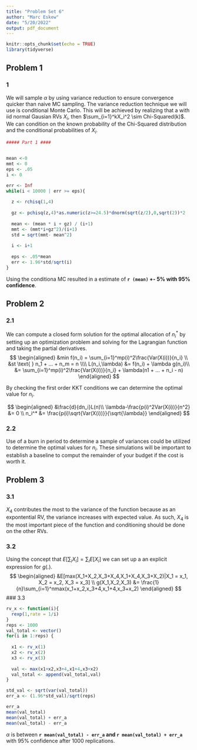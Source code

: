 ```yaml
---
title: "Problem Set 6"
author: "Marc Eskew"
date: "5/20/2022"
output: pdf_document
---
```


```r
knitr::opts_chunk$set(echo = TRUE)
library(tidyverse)

```

## Problem 1

### 1

We will sample $\alpha$ by using variance reduction to ensure convergence quicker than naive MC sampling.  The variance reduction technique we will use is conditional Monte Carlo.  This will be achieved by realizing that a with iid normal Gausian RVs $X_i$, then $\sum_{i=1}^kX_i^2 \sim Chi-Squared(k)$.  We can condition on the known probability of the Chi-Squared distribution and the conditional probabilities of $X_i$.


```r
##### Part 1 ####


mean <-0
mmt <- 0
eps <- .05
i <- 0

err <- Inf
while(i < 10000 | err >= eps){
  
  z <- rchisq(1,4)
  
  gz <- pchisq(z,4)*as.numeric(z>=24.5)*dnorm(sqrt(z/2),0,sqrt(2))*2
  
  mean <- (mean * i + gz) / (i+1)
  mmt <- (mmt*i+gz^2)/(i+1)
  std = sqrt(mmt- mean^2)
  
  i <- i+1
  
  eps <- .05*mean
  err <- 1.96*std/sqrt(i)
}

```

Using the conditiona MC resulted in a estimate of **`r (mean)` +- 5% with 95% confidence**.

## Problem 2

### 2.1

We can compute a closed form solution for the optimal allocation of $n_i^*$ by setting up an optimization problem and solving for the Lagrangian function and taking the partial derivatives.
$$
\begin{aligned}
&min f(n_i) = \sum_{i=1}^mp(i)^2\frac{Var(X(i))}{n_i} \\
&st \text{     } n_1 + ... + n_m = n \\\\
L(n_i,\lambda) &= f(n_i) + \lambda g(n_i)\\
&= \sum_{i=1}^mp(i)^2\frac{Var(X(i))}{n_i} + \lambda(n1 + ... + n_i - n)
\end{aligned}
$$

By checking the first order KKT conditions we can determine the optimal value for $n_i$.

$$
\begin{aligned}
&\frac{d}{dn_i}L(n)\\
\lambda-\frac{p(i)^2Var(X(i))}{n^2} &= 0 \\
n_i^* &= \frac{p(i)\sqrt{Var(X(i))}}{\sqrt{\lambda}}
\end{aligned}
$$


### 2.2

Use of a burn in period to determine a sample of variances could be utilized to determine the optimal values for $n_i$.  These simulations will be important to establish a baseline to comput the remainder of your budget if the cost is worth it.

## Problem 3

### 3.1


$X_4$ contributes the most to the variance of the function because as an expontential RV, the variance increases with expected value.  As such, $X_4$ is the most important piece of the function and conditioning should be done on the other RVs.

### 3.2
Using the concept that $E[\sum_i X_i] = \sum_i E[X_i]$ we can set up a an explicit expression for $g(.)$.
$$
\begin{aligned}
&E[max(X_1+X_2,X_3+X_4,X_1+X_4,X_3+X_2)|X_1 = x_1, X_2 = x_2, X_3 = x_3] \\
g(X_1,X_2,X_3) &= \frac{1}{n}\sum_{i=1}^nmax(x_1+x_2,x_3+4,x_1+4,x_3+x_2)
\end{aligned}
$$
### 3.3

```r

rv_x <- function(i){
  rexp(1,rate = 1/i)
}
reps <- 1000
val_total <- vector()
for(i in 1:reps) {
  
  x1 <- rv_x(1)
  x2 <- rv_x(2)
  x3 <- rv_x(3)
  
  val <- max(x1+x2,x3+4,x1+4,x3+x2)
  val_total <- append(val_total,val)
}

std_val <- sqrt(var(val_total))
err_a <- (1.96*std_val)/sqrt(reps)

err_a
mean(val_total)
mean(val_total) + err_a
mean(val_total) - err_a
```
$\alpha$ is between **`r mean(val_total) - err_a` and `r mean(val_total) + err_a`** with 95% confidence after 1000 replications.
